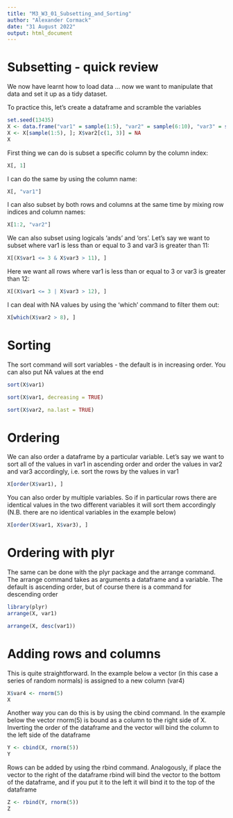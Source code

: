 ```yaml
---
title: "M3_W3_01_Subsetting_and_Sorting"
author: "Alexander Cormack"
date: "31 August 2022"
output: html_document
---
```


# Subsetting - quick review

We now have learnt how to load data ... now we want to manipulate that data and set it up as a tidy dataset.

To practice this, let's create a dataframe and scramble the variables

```r
set.seed(13435)
X <- data.frame("var1" = sample(1:5), "var2" = sample(6:10), "var3" = sample(11:15))
X <- X[sample(1:5), ]; X$var2[c(1, 3)] = NA
X
```



First thing we can do is subset a specific column by the column index:

```r
X[, 1]
```


I can do the same by using the column name:

```r
X[, "var1"]
```


I can also subset by both rows and columns at the same time by mixing row indices and column names:

```r
X[1:2, "var2"]
```



We can also subset using logicals 'ands' and 'ors'. Let's say we want to subset where var1 is less than or equal to 3
and var3 is greater than 11:

```r
X[(X$var1 <= 3 & X$var3 > 11), ]
```


Here we want all rows where var1 is less than or equal to 3 or var3 is greater than 12:

```r
X[(X$var1 <= 3 | X$var3 > 12), ]
```


I can deal with NA values by using the 'which' command to filter them out:

```r
X[which(X$var2 > 8), ]
```


# Sorting

The sort command will sort variables - the default is in increasing order. You can also put NA values at the end

```r
sort(X$var1)

sort(X$var1, decreasing = TRUE)

sort(X$var2, na.last = TRUE)
```


# Ordering

We can also order a dataframe by a particular variable. Let's say we want to sort all of the values in var1
in ascending order and order the values in var2 and var3 accordingly, i.e. sort the rows by the values in var1

```r
X[order(X$var1), ]
```



You can also order by multiple variables. So if in particular rows there are identical values in the two different variables it will sort them accordingly (N.B. there are no identical variables in the example below)

```r
X[order(X$var1, X$var3), ]
```


# Ordering with plyr

The same can be done with the plyr package and the arrange command. The arrange command takes as arguments a dataframe and a variable. The default is ascending order, but of course there is a command for descending order

```r
library(plyr)
arrange(X, var1)

arrange(X, desc(var1))
```



# Adding rows and columns

This is quite straightforward. In the example below a vector (in this case a series of random normals) is assigned to a new column (var4)

```r
X$var4 <- rnorm(5)
X
```


Another way you can do this is by using the cbind command. In the example below the vector rnorm(5) is bound as a column to the right side of X. Inverting the order of the dataframe and the vector will bind the column to the left side of the dataframe

```r
Y <- cbind(X, rnorm(5))
Y
```



Rows can be added by using the rbind command. Analogously, if place the vector to the right of the dataframe rbind will bind the vector to the bottom of the dataframe, and if you put it to the left it will bind it to the top of the dataframe

```r
Z <- rbind(Y, rnorm(5))
Z
```

